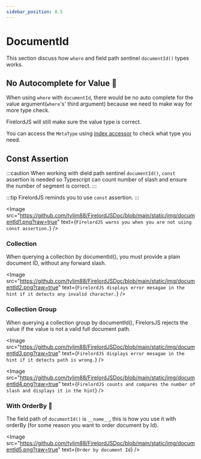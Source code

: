 ```yaml
---
sidebar_position: 8.5
---
```


# DocumentId

This section discuss how `where` and field path sentinel `documentId()` types works.


## No Autocomplete for Value 🐧

When using `where` with `documentId`, there would be no auto complete for the value argument(`where`'s' third argument) because we need to make way for more type check.

FirelordJS will still make sure the value type is correct.

You can access the `MetaType` using [index accessor](../guides/child_metatype#index-accessor) to check what type you need.

## Const Assertion

:::caution
When working with dield path sentinel `documentId()`, `const` assertion is needed so Typescript can count number of slash and ensure the number of segment is correct.
:::

:::tip
FirelordJS reminds you to use `const` assertion.
:::

<Image
	src="https://github.com/tylim88/FirelordJSDoc/blob/main/static/img/documentId1.png?raw=true"
	text={`FirelordJS warns you when you are not using const assertion.`}
/>

### Collection

When querying a collection by documentId(), you must provide a plain document ID, without any forward slash.

<Image
	src="https://github.com/tylim88/FirelordJSDoc/blob/main/static/img/documentId2.png?raw=true"
	text={`FirelordJS displays error mesagae in the hint if it detects any invalid character.`}
/>

### Collection Group

When querying a collection group by documentId(), FirelorsJS rejects the value if the value is not a valid full document path.

<Image
	src="https://github.com/tylim88/FirelordJSDoc/blob/main/static/img/documentId3.png?raw=true"
	text={`FirelordJS displays error mesagae in the hint if it detects path is wrong.`}
/>

<Image
	src="https://github.com/tylim88/FirelordJSDoc/blob/main/static/img/documentId4.png?raw=true"
	text={`FirelordJS counts and compares the number of slash and displays it in the hint`}
/>

### With OrderBy 🦜

The field path of `documentId()` is `__name__`, this is how you use it with orderBy (for some reason you want to order document by Id).

<Image
	src="https://github.com/tylim88/FirelordJSDoc/blob/main/static/img/documentId5.png?raw=true"
	text={`Order by document Id`}
/>
